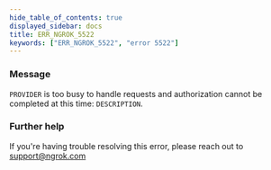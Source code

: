 ```yaml
---
hide_table_of_contents: true
displayed_sidebar: docs
title: ERR_NGROK_5522
keywords: ["ERR_NGROK_5522", "error 5522"]
---
```


### Message

`PROVIDER` is too busy to handle requests and authorization cannot be completed at this time: `DESCRIPTION`.

### Further help

If you're having trouble resolving this error, please reach out to [support@ngrok.com](mailto:support@ngrok.com?subject=Help%20with%20ERR_NGROK_5522)

